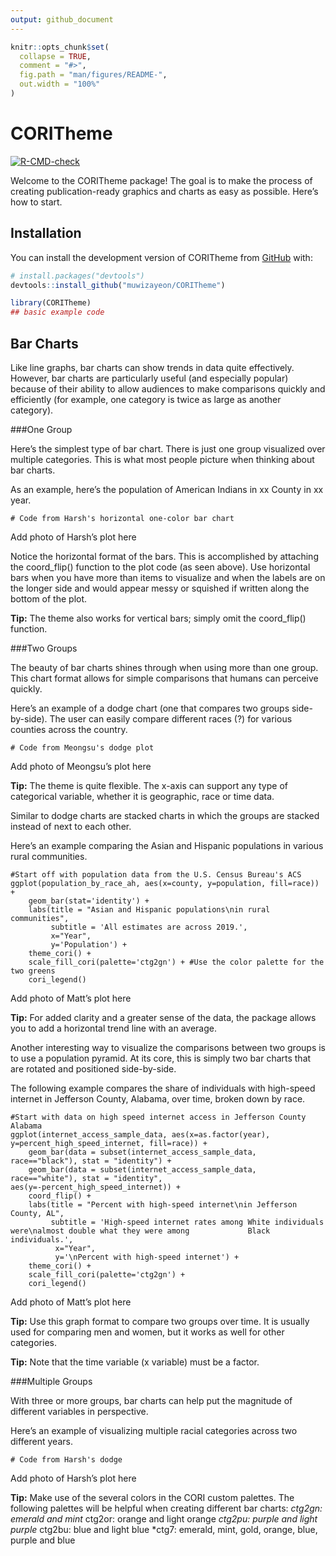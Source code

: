 ```yaml
---
output: github_document
---
```


<!-- README.md is generated from README.Rmd. Please edit that file -->

```r
knitr::opts_chunk$set(
  collapse = TRUE,
  comment = "#>",
  fig.path = "man/figures/README-",
  out.width = "100%"
)
```

# CORITheme

<!-- badges: start -->
[![R-CMD-check](https://github.com/muwizayeon/CORITheme/actions/workflows/R-CMD-check.yaml/badge.svg)](https://github.com/muwizayeon/CORITheme/actions/workflows/R-CMD-check.yaml)
<!-- badges: end -->

Welcome to the CORITheme package! The goal is to make the process of creating publication-ready graphics and charts as easy as possible. Here's how to start.

## Installation

You can install the development version of CORITheme from [GitHub](https://github.com/) with:

``` r
# install.packages("devtools")
devtools::install_github("muwizayeon/CORITheme")
```

```r
library(CORITheme)
## basic example code
```

## Bar Charts

Like line graphs, bar charts can show trends in data quite effectively. However, bar charts are particularly useful (and especially popular) because of their ability to allow audiences to make comparisons quickly and efficiently (for example, one category is twice as large as another category). 

###One Group

Here's the simplest type of bar chart. There is just one group visualized over multiple categories. This is what most people picture when thinking about bar charts.

As an example, here's the population of American Indians in xx County in xx year. 

```
# Code from Harsh's horizontal one-color bar chart

```

Add photo of Harsh's plot here 

Notice the horizontal format of the bars. This is accomplished by attaching the coord_flip() function to the plot code (as seen above). Use horizontal bars when you have more than items to visualize and when the labels are on the longer side and would appear messy or squished if written along the bottom of the plot. 

**Tip:** The theme also works for vertical bars; simply omit the coord_flip() function. 

###Two Groups

The beauty of bar charts shines through when using more than one group. This chart format allows for simple comparisons that humans can perceive quickly. 

Here's an example of a dodge chart (one that compares two groups side-by-side). The user can easily compare different races (?) for various counties across the country. 

```
# Code from Meongsu's dodge plot

```

Add photo of Meongsu's plot here 

**Tip:** The theme is quite flexible. The x-axis can support any type of categorical variable, whether it is geographic, race or time data. 

Similar to dodge charts are stacked charts in which the groups are stacked instead of next to each other. 

Here's an example comparing the Asian and Hispanic populations in various rural communities. 

```
#Start off with population data from the U.S. Census Bureau's ACS
ggplot(population_by_race_ah, aes(x=county, y=population, fill=race)) + 
    geom_bar(stat='identity') +
    labs(title = "Asian and Hispanic populations\nin rural communities",
         subtitle = 'All estimates are across 2019.',
         x="Year", 
         y='Population') + 
    theme_cori() + 
    scale_fill_cori(palette='ctg2gn') + #Use the color palette for the two greens
    cori_legend()

```

Add photo of Matt's plot here

**Tip:** For added clarity and a greater sense of the data, the package allows you to add a horizontal trend line with an average. 

Another interesting way to visualize the comparisons between two groups is to use a population pyramid. At its core, this is simply two bar charts that are rotated and positioned side-by-side. 

The following example compares the share of individuals with high-speed internet in Jefferson County, Alabama, over time, broken down by race. 

```
#Start with data on high speed internet access in Jefferson County Alabama
ggplot(internet_access_sample_data, aes(x=as.factor(year), y=percent_high_speed_internet, fill=race)) + 
    geom_bar(data = subset(internet_access_sample_data, race=="black"), stat = "identity") +
    geom_bar(data = subset(internet_access_sample_data, race=="white"), stat = "identity",                               aes(y=-percent_high_speed_internet)) + 
    coord_flip() +
    labs(title = "Percent with high-speed internet\nin Jefferson County, AL",
         subtitle = 'High-speed internet rates among White individuals were\nalmost double what they were among             Black individuals.',
          x="Year", 
          y='\nPercent with high-speed internet') +
    theme_cori() + 
    scale_fill_cori(palette='ctg2gn') + 
    cori_legend()

```

Add photo of Matt's plot here 

**Tip:** Use this graph format to compare two groups over time. It is usually used for comparing men and women, but it works as well for other categories. 

**Tip:** Note that the time variable (x variable) must be a factor. 

###Multiple Groups

With three or more groups, bar charts can help put the magnitude of different variables in perspective. 

Here's an example of visualizing multiple racial categories across two different years.

```
# Code from Harsh's dodge 

```

Add photo of Harsh's plot here 

**Tip:** Make use of the several colors in the CORI custom palettes. The following palettes will be helpful when creating different bar charts: 
*ctg2gn: emerald and mint 
*ctg2or: orange and light orange
*ctg2pu: purple and light purple
*ctg2bu: blue and light blue
*ctg7: emerald, mint, gold, orange, blue, purple and blue
